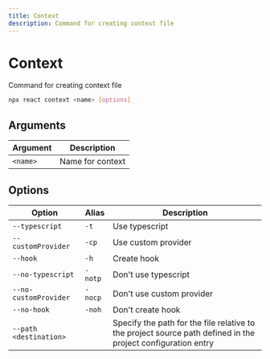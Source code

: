 ---
title: Context
description: Command for creating context file
---

# Context

<Description>Command for creating context file</Description>

```bash
npx react context <name> [options]
```

## Arguments

| Argument             | Description      |
| -------------------- | ---------------- |
| <code><name\></code> | Name for context |

## Options

| Option                             | Alias              | Description                                                                                                  |
| ---------------------------------- | ------------------ | ------------------------------------------------------------------------------------------------------------ |
| <code>--typescript</code>          | <code>-t</code>    | Use typescript                                                                                               |
| <code>--customProvider</code>      | <code>-cp</code>   | Use custom provider                                                                                          |
| <code>--hook</code>                | <code>-h</code>    | Create hook                                                                                                  |
| <code>--no-typescript</code>       | <code>-notp</code> | Don't use typescript                                                                                         |
| <code>--no-customProvider</code>   | <code>-nocp</code> | Don't use custom provider                                                                                    |
| <code>--no-hook</code>             | <code>-noh</code>  | Don't create hook                                                                                            |
| <code>--path <destination\></code> | <EmptyColumn />    | Specify the path for the file relative to the project source path defined in the project configuration entry |

